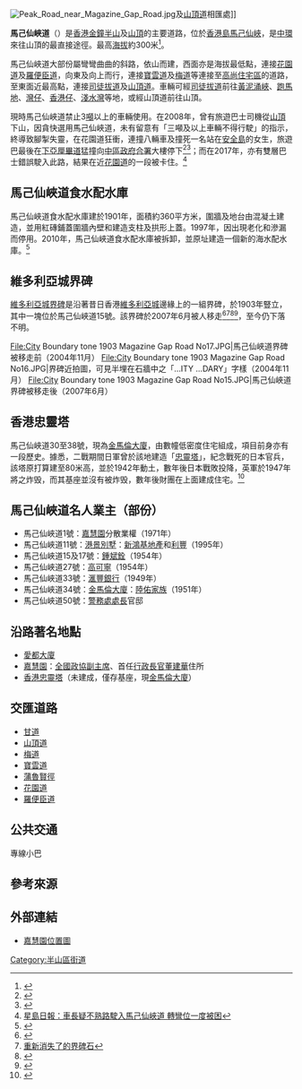 {{Infobox Hong Kong Road
|   中文街道名稱    =  馬己仙峽道
|   英文街道名稱    =  Magazine Gap Road
|   圖片        =  File:Ex-Commodore's House (Hong Kong) 06.jpg
|   圖片說明    =  馬己仙峽道近[[前准將官邸|前准將官邸]]
|   路段總長度  =  2.4
|   車速限制    =  50
|   行車線數量  =  雙線雙程
|   所在地區    =  [[中西區_(香港)|中西區]]/[[灣仔區|灣仔區]]
|   起點        =  [[半山區|半山區]][[花園道|花園道]]/[[羅便臣道|羅便臣道]]
|   終點        =  [[灣仔峽|灣仔峽]][[山頂道|山頂道]]近[[甘道|甘道]]
|   通車日期    =
}}
[[File:Peak_Road_near_Magazine_Gap_Road.jpg|right]]及[[山頂道|山頂道]]相匯處]]
{{commonscat|Magazine Gap Road}}

'''馬己仙峽道'''（{{lang-en|Magazine Gap Road}}）是[[香港|香港]][[金鐘|金鐘]][[中半山|半山]]及[[太平山_(香港)|山頂]]的主要道路，位於[[香港島|香港島]][[馬己仙峽|馬己仙峽]]，是[[中環|中環]]來往山頂的最直接途徑。最高[[海拔|海拔]]約300米<ref>{{Cite web|title=香港地圖地理資訊|url=https://www.map.gov.hk/gm/|access-date=2021-10-12|publisher=香港政府|language=中文}}</ref>。

馬己仙峽道大部份屬彎彎曲曲的斜路，依山而建，西面亦是海拔最低點，連接[[花園道|花園道]]及[[羅便臣道|羅便臣道]]，向東及向上而行，連接[[寶雲道|寶雲道]]及[[梅道|梅道]]等連接至[[高尚住宅區|高尚住宅區]]的道路，至東面近最高點，連接[[司徒拔道|司徒拔道]]及[[山頂道|山頂道]]。車輛可經[[司徒拔道|司徒拔道]]前往[[黃泥涌峽|黃泥涌峽]]、[[跑馬地|跑馬地]]、[[灣仔|灣仔]]、[[香港仔|香港仔]]、[[淺水灣|淺水灣]]等地，或經山頂道前往山頂。

現時馬己仙峽道禁止3[[公噸|噸]]以上的車輛使用。在2008年，曾有旅遊巴士司機從[[太平山_(香港)|山頂]]下山，因貪快選用馬己仙峽道，未有留意有「三噸及以上車輛不得行駛」的指示，終導致腳掣失靈，在花園道狂衝，連撞八輛車及撞死一名站在[[安全島|安全島]]的女生，旅遊巴最後在[[下亞厘畢道|下亞厘畢道]]猛撞向[[中區政府合署|中區政府合署]]大樓停下<ref>{{cite news|title=法庭：花園道旅巴車禍 傷者索償|url=http://orientaldaily.on.cc/cnt/news/20110622/00176_083.html|accessdate=2014-06-22|newspaper=東方日報 (香港)|date=2011-06-22}}</ref><ref>{{cite news|title=釀一死50傷司機監32月|url=http://orientaldaily.on.cc/cnt/news/20091006/00176_034.html|accessdate=2014-06-22|newspaper=東方日報 (香港)|date=2009-10-06}}</ref>；而在2017年，亦有雙層巴士錯誤駛入此路，結果在近[[花園道|花園道]]的一段被卡住。<ref>[http://std.stheadline.com/instant/articles/detail/595773-%E9%A6%99%E6%B8%AF-%E8%BB%8A%E9%95%B7%E7%96%91%E4%B8%8D%E7%86%9F%E8%B7%AF%E9%A7%9B%E5%85%A5%E9%A6%AC%E5%B7%B1%E4%BB%99%E5%B3%BD%E9%81%93+%E8%BD%89%E5%BD%8E%E4%BD%8D%E4%B8%80%E5%BA%A6%E8%A2%AB%E5%9B%B0 星島日報：車長疑不熟路駛入馬己仙峽道 轉彎位一度被困]
</ref>

==馬己仙峽道食水配水庫==
馬己仙峽道食水配水庫建於1901年，面積約360平方米，圍牆及地台由混凝土建造，並用紅磚鋪蓋圍牆內壁和建造支柱及拱形上蓋。1997年，因出現老化和滲漏而停用。2010年，馬己仙峽道食水配水庫被拆卸，並原址建造一個新的海水配水庫。<ref>{{cite news|url=https://www.hk01.com/社會新聞/571408/水務署證兩個百年歷史配水庫已拆卸-指古蹟辦對工程不持異議|title=水務署證兩個百年歷史配水庫已拆卸 指古蹟辦對工程不持異議|work=香港01|date=2021-01-07|accessdate=2021-01-31}}</ref>

==維多利亞城界碑==
[[維多利亞城界碑|維多利亞城界碑]]是沿著昔日香港[[維多利亞城|維多利亞城]]邊緣上的一組界碑，於1903年豎立，其中一塊位於馬己仙峽道15號。該界碑於2007年6月被人移走<ref>{{Cite web|title=Boundary Stone at Magazine Gap Road|url=https://gwulo.com/boundary-stone-at-magazine-gap-road|accessdate=2020-02-03|author=|date=2007|format=|publisher=Gwulo: Old Hong Kong|language=en|archive-date=2020-02-03|archive-url=https://web.archive.org/web/20200203055533/https://gwulo.com/boundary-stone-at-magazine-gap-road|dead-url=no}}</ref><ref>[http://blog.yahoo.com/Daniel-C/articles/13318 重新消失了的界碑石]</ref><ref>{{cite news|author = |url = http://hk.apple.nextmedia.com/news/art/20070817/10037668|title = 探針：界石失蹤政府不聞不問|work = 蘋果日報|page = |date = 2007-08-17|accessdate = 2012-10-29|archive-date = 2015-08-31|archive-url = https://web.archive.org/web/20150831013856/http://hk.apple.nextmedia.com/news/art/20070817/10037668|dead-url = no }}</ref><ref>{{cite news|author = |url = http://hk.apple.nextmedia.com/news/art/20070819/10044267|title = 百年古物網上掀拯救行動專題報道：第七界石神秘消失|work = 蘋果日報|page = A6 |date = 2007-08-19|accessdate = 2012-10-29|archive-date = 2016-01-25|archive-url = https://web.archive.org/web/20160125031151/http://hk.apple.nextmedia.com/news/art/20070819/10044267|dead-url = no}}</ref>，至今仍下落不明。

<gallery mode="packed" heights="150px" style="text-align:left">
File:City Boundary tone 1903 Magazine Gap Road No17.JPG|馬己仙峽道界碑被移走前（2004年11月）
File:City Boundary tone 1903 Magazine Gap Road No16.JPG|界碑近拍圖，可見半埋在石牆中之「…ITY …DARY」字樣（2004年11月）
File:City Boundary tone 1903 Magazine Gap Road No15.JPG|馬己仙峽道界碑被移走後（2007年6月）
</gallery>

==香港忠靈塔==
馬己仙峽道30至38號，現為[[金馬倫大廈|金馬倫大廈]]，由數幢低密度住宅組成，項目前身亦有一段歷史。據悉，二戰期間日軍曾於該地建造「[[香港忠靈塔|忠靈塔]]」，紀念戰死的日本官兵，該塔原打算建至80米高，並於1942年動土，數年後日本戰敗投降，英軍於1947年將之炸毁，而其基座並沒有被炸毁，數年後財團在上面建成住宅。<ref>{{cite news|url=https://ps.hket.com/article/2407136|title=山頂馬己仙峽道屋地 估值逾50億|newspaper=香港經濟日報|date=2019年7月22日}}</ref>

==馬己仙峽道名人業主（部份）==
*馬己仙峽道1號：[[嘉慧園|嘉慧園]]分散業權（1971年）
*馬己仙峽道11號：[[港景別墅|港景別墅]]：[[新鴻基地產|新鴻基地產]]和[[利豐|利豐]]（1995年）
*馬己仙峽道15及17號：[[鍾斌銓|鍾斌銓]]（1954年）
*馬己仙峽道27號：[[高可寧|高可寧]]（1954年）
*馬己仙峽道33號：[[滙豐銀行|滙豐銀行]]（1949年）
*馬己仙峽道34號：[[金馬倫大廈|金馬倫大廈]]：[[陸佑家族|陸佑家族]]（1951年）
*馬己仙峽道50號：[[警務處處長|警務處處長]]官邸

==沿路著名地點==
*[[愛都大廈|愛都大廈]]
*[[嘉慧園|嘉慧園]]：[[全國政協副主席|全國政協副主席]]、首任[[香港特別行政區行政長官|行政長官]][[董建華|董建華]]住所
*[[香港忠靈塔|香港忠靈塔]]（未建成，僅存基座，現[[金馬倫大廈|金馬倫大廈]]）

==交匯道路==
*[[甘道|甘道]]
*[[山頂道|山頂道]]
*[[梅道|梅道]]
*[[寶雲道|寶雲道]]
*[[蒲魯賢徑|蒲魯賢徑]]
*[[花園道|花園道]]
*[[羅便臣道|羅便臣道]]
==公共交通==
;專線小巴
{{港島專線小巴簡單列表|1|2|9}}

==參考來源==
{{reflist}}

==外部連結==
*[http://www.centamap.com/scripts/centamap2.asp?lg=B5&cx=834271&cy=815030&zm=3&mx=834271&my=815030&ms=2&sx=&sy=&ss=0&sl=&vm=&lb=&ly= 嘉慧園位置圖]


[[Category:半山區街道|Category:半山區街道]]